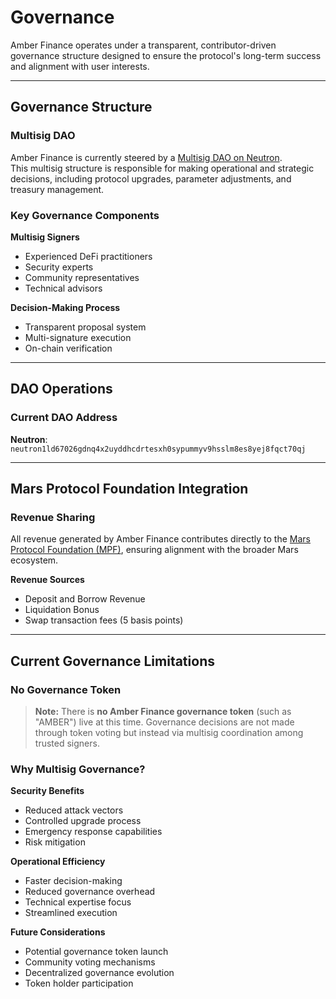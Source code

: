 # Governance

Amber Finance operates under a transparent, contributor-driven governance structure designed to ensure the protocol's long-term success and alignment with user interests.

---

## Governance Structure

### Multisig DAO

Amber Finance is currently steered by a [Multisig DAO on Neutron](https://daodao.zone/dao/neutron1ld67026gdnq4x2uyddhcdrtesxh0sypummyv9hsslm8es8yej8fqct70qj/home).  
This multisig structure is responsible for making operational and strategic decisions, including protocol upgrades, parameter adjustments, and treasury management.

### Key Governance Components

**Multisig Signers**

- Experienced DeFi practitioners
- Security experts
- Community representatives
- Technical advisors

**Decision-Making Process**

- Transparent proposal system
- Multi-signature execution
- On-chain verification

---

## DAO Operations

### Current DAO Address

**Neutron**: `neutron1ld67026gdnq4x2uyddhcdrtesxh0sypummyv9hsslm8es8yej8fqct70qj`

---

## Mars Protocol Foundation Integration

### Revenue Sharing

All revenue generated by Amber Finance contributes directly to the [Mars Protocol Foundation (MPF)](https://daodao.zone/dao/neutron1yv9veqnaxt3xwafnfdtr9r995m50ad6039lduux5huay6nhnef8sapq3zp), ensuring alignment with the broader Mars ecosystem.

**Revenue Sources**

- Deposit and Borrow Revenue
- Liquidation Bonus
- Swap transaction fees (5 basis points)

---

## Current Governance Limitations

### No Governance Token

> **Note:** There is **no Amber Finance governance token** (such as "AMBER") live at this time. Governance decisions are not made through token voting but instead via multisig coordination among trusted signers.

### Why Multisig Governance?

**Security Benefits**

- Reduced attack vectors
- Controlled upgrade process
- Emergency response capabilities
- Risk mitigation

**Operational Efficiency**

- Faster decision-making
- Reduced governance overhead
- Technical expertise focus
- Streamlined execution

**Future Considerations**

- Potential governance token launch
- Community voting mechanisms
- Decentralized governance evolution
- Token holder participation

